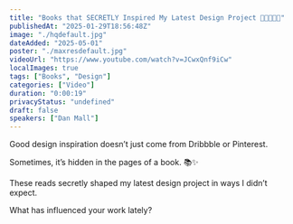 ```yaml
---
title: "Books that SECRETLY Inspired My Latest Design Project 🪻🌻💐🌷🌸"
publishedAt: "2025-01-29T18:56:48Z"
image: "./hqdefault.jpg"
dateAdded: "2025-05-01"
poster: "./maxresdefault.jpg"
videoUrl: "https://www.youtube.com/watch?v=JCwxQnf9iCw"
localImages: true
tags: ["Books", "Design"]
categories: ["Video"]
duration: "0:00:19"
privacyStatus: "undefined"
draft: false
speakers: ["Dan Mall"]
---
```


Good design inspiration doesn’t just come from Dribbble or Pinterest.

Sometimes, it’s hidden in the pages of a book. 📚✨

These reads secretly shaped my latest design project in ways I didn’t expect.

What has influenced your work lately?
